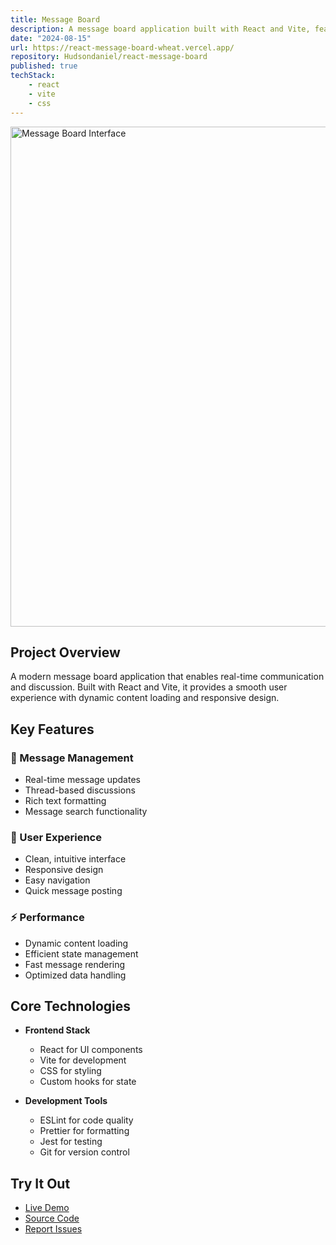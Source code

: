 ```yaml
---
title: Message Board
description: A message board application built with React and Vite, featuring real-time updates and responsive design.
date: "2024-08-15"
url: https://react-message-board-wheat.vercel.app/
repository: Hudsondaniel/react-message-board
published: true
techStack:
    - react
    - vite
    - css
---
```


<a href="https://message-board-react.vercel.app/" className="block hover:opacity-75 transition-opacity duration-200">
    <img 
        src="/Project-Pics/message-snap.png" 
        alt="Message Board Interface" 
        className="rounded-lg shadow-2xl border border-zinc-800"
        width="800" 
        height="800" 
    />
</a>

## Project Overview

A modern message board application that enables real-time communication and discussion. Built with React and Vite, it provides a smooth user experience with dynamic content loading and responsive design.

## Key Features

### 💬 Message Management
- Real-time message updates
- Thread-based discussions
- Rich text formatting
- Message search functionality

### 👤 User Experience
- Clean, intuitive interface
- Responsive design
- Easy navigation
- Quick message posting

### ⚡ Performance
- Dynamic content loading
- Efficient state management
- Fast message rendering
- Optimized data handling


## Core Technologies

- **Frontend Stack**
  - React for UI components
  - Vite for development
  - CSS for styling
  - Custom hooks for state

- **Development Tools**
  - ESLint for code quality
  - Prettier for formatting
  - Jest for testing
  - Git for version control


## Try It Out

- [Live Demo](https://react-message-board-wheat.vercel.app/)
- [Source Code](https://github.com/Hudsondaniel/react-message-board)
- [Report Issues](https://github.com/Hudsondaniel/react-message-board/issues)